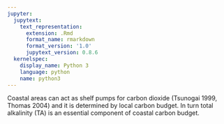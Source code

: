 ```yaml
---
jupyter:
  jupytext:
    text_representation:
      extension: .Rmd
      format_name: rmarkdown
      format_version: '1.0'
      jupytext_version: 0.8.6
  kernelspec:
    display_name: Python 3
    language: python
    name: python3
---
```


Coastal areas can act as shelf pumps for carbon dioxide (Tsunogai 1999, Thomas 2004) and it is determined by local carbon budget.
In turn total alkalinity (TA) is an essential component of coastal carbon budget.

```python

```
